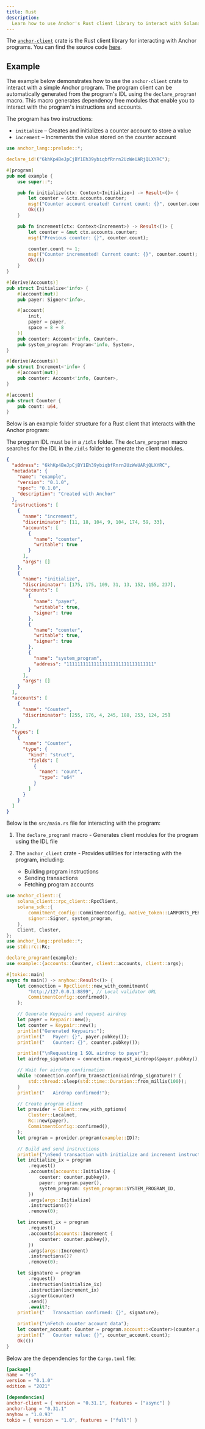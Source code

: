 ```yaml
---
title: Rust
description:
  Learn how to use Anchor's Rust client library to interact with Solana programs
---
```


The [`anchor-client`](https://docs.rs/anchor-client/latest/anchor_client/) crate
is the Rust client library for interacting with Anchor programs. You can find
the source code [here](https://github.com/coral-xyz/anchor/tree/0e5285aecdf410fa0779b7cd09a47f235882c156/client).

## Example

The example below demonstrates how to use the `anchor-client` crate to interact
with a simple Anchor program. The program client can be automatically generated
from the program's IDL using the `declare_program!` macro. This macro generates
dependency free modules that enable you to interact with the program's
instructions and accounts.

The program has two instructions:

- `initialize` – Creates and initializes a counter account to store a value
- `increment` – Increments the value stored on the counter account

```rust title="lib.rs"
use anchor_lang::prelude::*;

declare_id!("6khKp4BeJpCjBY1Eh39ybiqbfRnrn2UzWeUARjQLXYRC");

#[program]
pub mod example {
    use super::*;

    pub fn initialize(ctx: Context<Initialize>) -> Result<()> {
        let counter = &ctx.accounts.counter;
        msg!("Counter account created! Current count: {}", counter.count);
        Ok(())
    }

    pub fn increment(ctx: Context<Increment>) -> Result<()> {
        let counter = &mut ctx.accounts.counter;
        msg!("Previous counter: {}", counter.count);

        counter.count += 1;
        msg!("Counter incremented! Current count: {}", counter.count);
        Ok(())
    }
}

#[derive(Accounts)]
pub struct Initialize<'info> {
    #[account(mut)]
    pub payer: Signer<'info>,

    #[account(
        init,
        payer = payer,
        space = 8 + 8
    )]
    pub counter: Account<'info, Counter>,
    pub system_program: Program<'info, System>,
}

#[derive(Accounts)]
pub struct Increment<'info> {
    #[account(mut)]
    pub counter: Account<'info, Counter>,
}

#[account]
pub struct Counter {
    pub count: u64,
}
```

Below is an example folder structure for a Rust client that interacts with the
Anchor program:

<Files>
  <Folder name="client-example" defaultOpen={true}>
    <Folder name="idls" defaultOpen={true}>
      <File name="example.json" />
    </Folder>
    <Folder name="src" defaultOpen={true}>
      <File name="main.rs" />
    </Folder>
    <Folder name="target" />
    <File name="Cargo.toml" />
  </Folder>
</Files>

The program IDL must be in a `/idls` folder. The `declare_program!` macro
searches for the IDL in the `/idls` folder to generate the client modules.

```json title="idls/example.json"
{
  "address": "6khKp4BeJpCjBY1Eh39ybiqbfRnrn2UzWeUARjQLXYRC",
  "metadata": {
    "name": "example",
    "version": "0.1.0",
    "spec": "0.1.0",
    "description": "Created with Anchor"
  },
  "instructions": [
    {
      "name": "increment",
      "discriminator": [11, 18, 104, 9, 104, 174, 59, 33],
      "accounts": [
        {
          "name": "counter",
          "writable": true
        }
      ],
      "args": []
    },
    {
      "name": "initialize",
      "discriminator": [175, 175, 109, 31, 13, 152, 155, 237],
      "accounts": [
        {
          "name": "payer",
          "writable": true,
          "signer": true
        },
        {
          "name": "counter",
          "writable": true,
          "signer": true
        },
        {
          "name": "system_program",
          "address": "11111111111111111111111111111111"
        }
      ],
      "args": []
    }
  ],
  "accounts": [
    {
      "name": "Counter",
      "discriminator": [255, 176, 4, 245, 188, 253, 124, 25]
    }
  ],
  "types": [
    {
      "name": "Counter",
      "type": {
        "kind": "struct",
        "fields": [
          {
            "name": "count",
            "type": "u64"
          }
        ]
      }
    }
  ]
}
```

Below is the `src/main.rs` file for interacting with the program:

1. The `declare_program!` macro - Generates client modules for the program using
   the IDL file

2. The `anchor_client` crate - Provides utilities for interacting with the
   program, including:
   - Building program instructions
   - Sending transactions
   - Fetching program accounts

```rust title="src/main.rs"
use anchor_client::{
    solana_client::rpc_client::RpcClient,
    solana_sdk::{
        commitment_config::CommitmentConfig, native_token::LAMPORTS_PER_SOL, signature::Keypair,
        signer::Signer, system_program,
    },
    Client, Cluster,
};
use anchor_lang::prelude::*;
use std::rc::Rc;

declare_program!(example);
use example::{accounts::Counter, client::accounts, client::args};

#[tokio::main]
async fn main() -> anyhow::Result<()> {
    let connection = RpcClient::new_with_commitment(
        "http://127.0.0.1:8899", // Local validator URL
        CommitmentConfig::confirmed(),
    );

    // Generate Keypairs and request airdrop
    let payer = Keypair::new();
    let counter = Keypair::new();
    println!("Generated Keypairs:");
    println!("   Payer: {}", payer.pubkey());
    println!("   Counter: {}", counter.pubkey());

    println!("\nRequesting 1 SOL airdrop to payer");
    let airdrop_signature = connection.request_airdrop(&payer.pubkey(), LAMPORTS_PER_SOL)?;

    // Wait for airdrop confirmation
    while !connection.confirm_transaction(&airdrop_signature)? {
        std::thread::sleep(std::time::Duration::from_millis(100));
    }
    println!("   Airdrop confirmed!");

    // Create program client
    let provider = Client::new_with_options(
        Cluster::Localnet,
        Rc::new(payer),
        CommitmentConfig::confirmed(),
    );
    let program = provider.program(example::ID)?;

    // Build and send instructions
    println!("\nSend transaction with initialize and increment instructions");
    let initialize_ix = program
        .request()
        .accounts(accounts::Initialize {
            counter: counter.pubkey(),
            payer: program.payer(),
            system_program: system_program::SYSTEM_PROGRAM_ID,
        })
        .args(args::Initialize)
        .instructions()?
        .remove(0);

    let increment_ix = program
        .request()
        .accounts(accounts::Increment {
            counter: counter.pubkey(),
        })
        .args(args::Increment)
        .instructions()?
        .remove(0);

    let signature = program
        .request()
        .instruction(initialize_ix)
        .instruction(increment_ix)
        .signer(&counter)
        .send()
        .await?;
    println!("   Transaction confirmed: {}", signature);

    println!("\nFetch counter account data");
    let counter_account: Counter = program.account::<Counter>(counter.pubkey()).await?;
    println!("   Counter value: {}", counter_account.count);
    Ok(())
}
```

Below are the dependencies for the `Cargo.toml` file:

```toml title="Cargo.toml"
[package]
name = "rs"
version = "0.1.0"
edition = "2021"

[dependencies]
anchor-client = { version = "0.31.1", features = ["async"] }
anchor-lang = "0.31.1"
anyhow = "1.0.93"
tokio = { version = "1.0", features = ["full"] }
```
